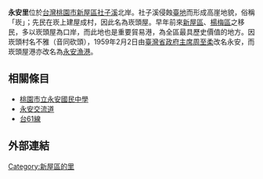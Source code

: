 {{ROC Village or Li Info
| Village/LiName = 永安
| Village/Li = 里
| City/CountyName = 桃園市
| DivName = 新屋區
| OldName = [[崁頭厝_(桃園市)|崁頭屋]]
| AreaTotal = 4.055
| Sub = 19
| HouseholdTotal = 842
| YearMonth = 2010年12月
| PopTotal = 2890
| Male = 1546
| Female = 1344
| Longitude = 
| Latitude = 
| Neighbors = 永興里、下埔里、下田里、槺榔里、笨港里
| MapLocation = 
| Head = 
| Address = 
| Tel = 
| Website = 
| DataSource = 
}}
'''永安里'''位於[[台灣|台灣]][[桃園市|桃園市]][[新屋區|新屋區]][[社子溪|社子溪]]北岸。社子溪侵蝕[[臺地|臺地]]而形成高崖地貌，俗稱「崁」；先民在崁上建屋成村，因此名為崁頭屋。早年前來[[新屋區|新屋區]]、[[楊梅區|楊梅區]]之移民，多以崁頭屋為口岸，而此地也是重要貿易港，為全區最具歷史價值的地方。因崁頭村名不雅（音同砍頭），1959年2月2日由[[臺灣省政府主席|臺灣省政府主席]][[周至柔|周至柔]]改名永安，而崁頭屋港亦改名為[[永安漁港|永安漁港]]。

==相關條目==
*[[桃園市立永安國民中學|桃園市立永安國民中學]]
*[[永安交流道|永安交流道]]
*[[台61線|台61線]]

==外部連結==

{{桃園市新屋區}}

[[Category:新屋區的里|Category:新屋區的里]]